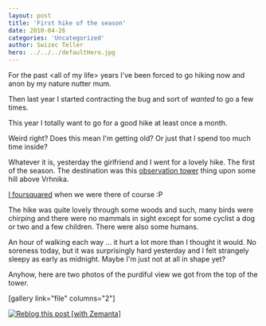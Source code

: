 ```yaml
---
layout: post
title: 'First hike of the season'
date: 2010-04-26
categories: 'Uncategorized'
author: Swizec Teller
hero: ../../../defaultHero.jpg
---
```

For the past &lt;all of my life> years I've been forced to go hiking now and anon by my nature nutter mum.



Then last year I started contracting the bug and sort of _wanted_ to go a few times.



This year I totally want to go for a good hike at least once a month.



Weird right? Does this mean I'm getting old? Or just that I spend too much time inside?



Whatever it is, yesterday the girlfriend and I went for a lovely hike. The first of the season. The destination was this [observation tower](http://en.wikipedia.org/wiki/Observation_tower "Observation tower") thing upon some hill above Vrhnika.



[I foursquared](http://foursquare.com/venue/2957164) when we were there of course :P



The hike was quite lovely through some woods and such, many birds were chirping and there were no mammals in sight except for some cyclist a dog or two and a few children. There were also some humans.



An hour of walking each way ... it hurt a lot more than I thought it would. No soreness today, but it was surprisingly hard yesterday and I felt strangely sleepy as early as midnight. Maybe I'm just not at all in shape yet?



Anyhow, here are two photos of the purdiful view we got from the top of the tower.



\[gallery link="file" columns="2"]

[![Reblog this post \[with Zemanta\]](http://img.zemanta.com/reblog_e.png?x-id=5cdcd674-ba89-409a-9ee9-fa1a55421f7c)](http://reblog.zemanta.com/zemified/5cdcd674-ba89-409a-9ee9-fa1a55421f7c/ "Reblog this post \[with Zemanta]")